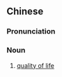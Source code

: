 {{also|生活质量}}
==Chinese==
{{zh-forms|s=生活质量|type=22}}

===Pronunciation===
{{zh-pron
|m=shēnghuó 质liàng
|cat=n
}}

===Noun===
{{zh-noun}}

# [[quality of life]]